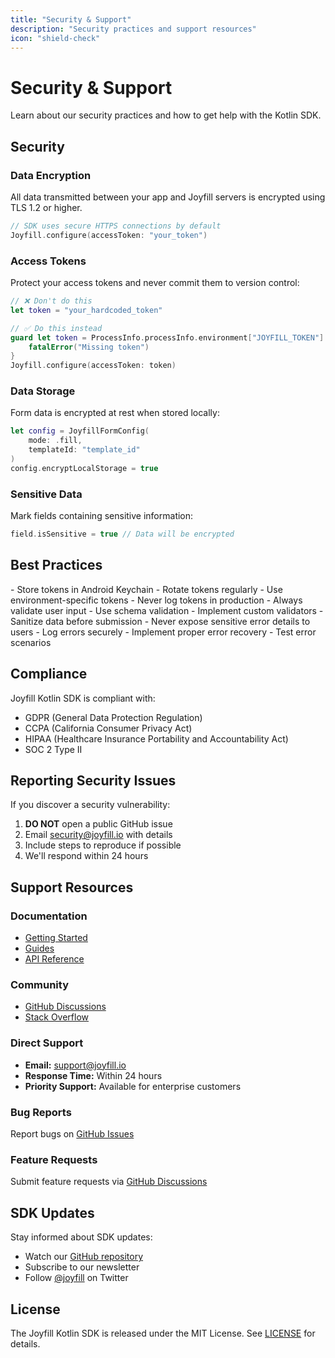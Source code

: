 ```yaml
---
title: "Security & Support"
description: "Security practices and support resources"
icon: "shield-check"
---
```


# Security & Support

Learn about our security practices and how to get help with the Kotlin SDK.

## Security

### Data Encryption

All data transmitted between your app and Joyfill servers is encrypted using TLS 1.2 or higher.

```swift
// SDK uses secure HTTPS connections by default
Joyfill.configure(accessToken: "your_token")
```

### Access Tokens

Protect your access tokens and never commit them to version control:

```swift
// ❌ Don't do this
let token = "your_hardcoded_token"

// ✅ Do this instead
guard let token = ProcessInfo.processInfo.environment["JOYFILL_TOKEN"] else {
    fatalError("Missing token")
}
Joyfill.configure(accessToken: token)
```

### Data Storage

Form data is encrypted at rest when stored locally:

```swift
let config = JoyfillFormConfig(
    mode: .fill,
    templateId: "template_id"
)
config.encryptLocalStorage = true
```

### Sensitive Data

Mark fields containing sensitive information:

```swift
field.isSensitive = true // Data will be encrypted
```

## Best Practices

<AccordionGroup>
  <Accordion title="Token Management">
    - Store tokens in Android Keychain
    - Rotate tokens regularly
    - Use environment-specific tokens
    - Never log tokens in production
  </Accordion>
  
  <Accordion title="Data Validation">
    - Always validate user input
    - Use schema validation
    - Implement custom validators
    - Sanitize data before submission
  </Accordion>
  
  <Accordion title="Error Handling">
    - Never expose sensitive error details to users
    - Log errors securely
    - Implement proper error recovery
    - Test error scenarios
  </Accordion>
</AccordionGroup>

## Compliance

Joyfill Kotlin SDK is compliant with:
- GDPR (General Data Protection Regulation)
- CCPA (California Consumer Privacy Act)
- HIPAA (Healthcare Insurance Portability and Accountability Act)
- SOC 2 Type II

## Reporting Security Issues

If you discover a security vulnerability:

1. **DO NOT** open a public GitHub issue
2. Email security@joyfill.io with details
3. Include steps to reproduce if possible
4. We'll respond within 24 hours

## Support Resources

### Documentation
- [Getting Started](/kotlin/getting-started/installation)
- [Guides](/kotlin/guides/modes)
- [API Reference](/kotlin/api-reference/overview)

### Community
- [GitHub Discussions](https://github.com/joyfill/joyfill-ios/discussions)
- [Stack Overflow](https://stackoverflow.com/questions/tagged/joyfill)

### Direct Support
- **Email:** support@joyfill.io
- **Response Time:** Within 24 hours
- **Priority Support:** Available for enterprise customers

### Bug Reports
Report bugs on [GitHub Issues](https://github.com/joyfill/joyfill-ios/issues)

### Feature Requests
Submit feature requests via [GitHub Discussions](https://github.com/joyfill/joyfill-ios/discussions/categories/ideas)

## SDK Updates

Stay informed about SDK updates:
- Watch our [GitHub repository](https://github.com/joyfill/joyfill-ios)
- Subscribe to our newsletter
- Follow [@joyfill](https://twitter.com/joyfill) on Twitter

## License

The Joyfill Kotlin SDK is released under the MIT License. See [LICENSE](https://github.com/joyfill/joyfill-ios/blob/main/LICENSE) for details.

